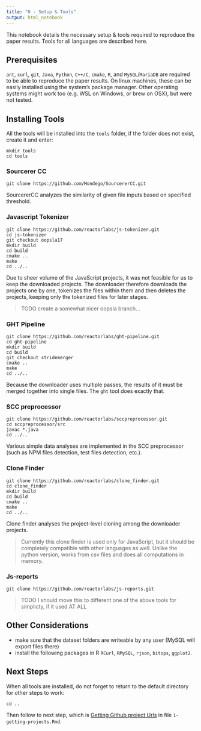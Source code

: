 ```yaml
---
title: "0 - Setup & Tools"
output: html_notebook
---
```


This notebook details the necessary setup & tools required to reproduce the paper results. Tools for all languages are described here. 

## Prerequisites

`ant`, `curl`, `git`, `Java`, `Python`, `C++/C`, `cmake`, `R`, and `MySQL`/`MariaDB` are required to be able to reproduce the paper results. On linux machines, these can be easily installed using the system's package manager. Other operating systems might work too (e.g. WSL on Windows, or brew on OSX), but were not tested.

## Installing Tools

All the tools will be installed into the `tools` folder, if the folder does not exist, create it and enter:

    mkdir tools
    cd tools
    
### Sourcerer CC

    git clone https://github.com/Mondego/SourcererCC.git

SourcererCC analyzes the similarity of given file inputs based on specified threshold. 

### Javascript Tokenizer

    git clone https://github.com/reactorlabs/js-tokenizer.git
    cd js-tokenizer
    git checkout oopsla17
    mkdir build
    cd build
    cmake ..
    make
    cd ../..
    
Due to sheer volume of the JavaScript projects, it was not feasible for us to keep the downloaded projects. The downloader therefore downloads the projects one by one, tokenizes the files within them and then deletes the projects, keeping only the tokenized files for later stages.  

> TODO create a somewhat nicer oopsla branch... 

### GHT Pipeline

    git clone https://github.com/reactorlabs/ght-pipeline.git                                                                                                        
    cd ght-pipeline
    mkdir build
    cd build
    git checkout stridemerger
    cmake ..
    make
    cd ../..
    
Because the downloader uses multiple passes, the results of it must be merged together into single files. The `ght` tool does exactly that. 

### SCC preprocessor

    git clone https://github.com/reactorlabs/sccpreprocessor.git                                                                                                     
    cd sccpreprocessor/src
    javac *.java
    cd ../..
    
Various simple data analyses are implemented in the SCC preprocessor (such as NPM files detection, test files detection, etc.). 

### Clone Finder

    git clone https://github.com/reactorlabs/clone_finder.git    
    cd clone_finder
    mkdir build
    cd build
    cmake ..
    make
    cd ../..
    
Clone finder analyses the project-level cloning among the downloader projects.

> Currently this clone finder is used only for JavaScript, but it should be completely compatible with other languages as well. Unlike the python version, works from csv files and does all computations in memory.

    
### Js-reports

    git clone https://github.com/reactorlabs/js-reports.git    
    
> TODO I should move this to different one of the above tools for simplicty, if it used AT ALL


## Other Considerations

- make sure that the dataset folders are writeable by any user (MySQL will export files there)
- install the following packages in R `RCurl`, `RMySQL`, `rjson`, `bitops`, `ggplot2`.

    
## Next Steps

When all tools are installed, do not forget to return to the default directory for other steps to work:

    cd ..
    
Then follow to next step, which is [Getting Github project Urls](1-getting-projects.Rmd) in file `1-getting-projects.Rmd`.





